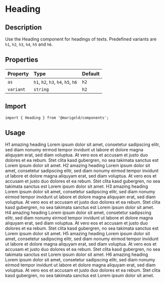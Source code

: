 
<Meta title="Components/Typography/Heading" />

# Heading

## Description

Use the Heading component for headings of texts. Predefined variants are `h1`, `h2`, `h3`, `h4`, `h5` and `h6`.

## Properties

| Property  | Type                               | Default |
| :-------- | :--------------------------------- | :------ |
| `as`      | `h1`, `h2`, `h3`, `h4`, `h5`, `h6` | `h2`    |
| `variant` | `string`                           | `h2`    |

## Import

```tsx
import { Heading } from '@marigold/components';
```

## Usage

<Canvas>
  <Story name="Headings">
    <div>
      <Heading as="h2" variant="h1">
        H1 amazing heading
      </Heading>
      <Text as="p" variant="heading">
        Lorem ipsum dolor sit amet, consetetur sadipscing elitr, sed diam nonumy
        eirmod tempor invidunt ut labore et dolore magna aliquyam erat, sed diam
        voluptua. At vero eos et accusam et justo duo dolores et ea rebum. Stet
        clita kasd gubergren, no sea takimata sanctus est Lorem ipsum dolor sit
        amet.
      </Text>
      <Heading>H2 amazing heading</Heading>
      <Text as="p" variant="heading">
        Lorem ipsum dolor sit amet, consetetur sadipscing elitr, sed diam nonumy
        eirmod tempor invidunt ut labore et dolore magna aliquyam erat, sed diam
        voluptua. At vero eos et accusam et justo duo dolores et ea rebum. Stet
        clita kasd gubergren, no sea takimata sanctus est Lorem ipsum dolor sit
        amet.
      </Text>
      <Heading as="h3" variant="h3">
        H3 amazing heading
      </Heading>
      <Text as="p" variant="heading">
        Lorem ipsum dolor sit amet, consetetur sadipscing elitr, sed diam nonumy
        eirmod tempor invidunt ut labore et dolore magna aliquyam erat, sed diam
        voluptua. At vero eos et accusam et justo duo dolores et ea rebum. Stet
        clita kasd gubergren, no sea takimata sanctus est Lorem ipsum dolor sit
        amet.
      </Text>
      <Heading as="h4" variant="h4">
        H4 amazing heading
      </Heading>
      <Text as="p" variant="heading">
        Lorem ipsum dolor sit amet, consetetur sadipscing elitr, sed diam nonumy
        eirmod tempor invidunt ut labore et dolore magna aliquyam erat, sed diam
        voluptua. At vero eos et accusam et justo duo dolores et ea rebum. Stet
        clita kasd gubergren, no sea takimata sanctus est Lorem ipsum dolor sit
        amet.
      </Text>
      <Heading as="h5" variant="h5">
        H5 amazing heading
      </Heading>
      <Text as="p" variant="heading">
        Lorem ipsum dolor sit amet, consetetur sadipscing elitr, sed diam nonumy
        eirmod tempor invidunt ut labore et dolore magna aliquyam erat, sed diam
        voluptua. At vero eos et accusam et justo duo dolores et ea rebum. Stet
        clita kasd gubergren, no sea takimata sanctus est Lorem ipsum dolor sit
        amet.
      </Text>
      <Heading as="h6" variant="h6">
        H6 amazing heading
      </Heading>
      <Text as="p" variant="heading">
        Lorem ipsum dolor sit amet, consetetur sadipscing elitr, sed diam nonumy
        eirmod tempor invidunt ut labore et dolore magna aliquyam erat, sed diam
        voluptua. At vero eos et accusam et justo duo dolores et ea rebum. Stet
        clita kasd gubergren, no sea takimata sanctus est Lorem ipsum dolor sit
        amet.
      </Text>
    </div>
  </Story>
</Canvas>
